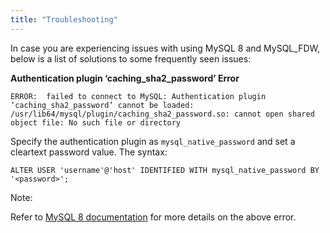 ```yaml
---
title: "Troubleshooting"
---
```


In case you are experiencing issues with using MySQL 8 and MySQL_FDW, below is a list of solutions to some frequently seen issues:

**Authentication plugin ‘caching_sha2_password’ Error**

```text
ERROR:  failed to connect to MySQL: Authentication plugin ‘caching_sha2_password’ cannot be loaded: /usr/lib64/mysql/plugin/caching_sha2_password.so: cannot open shared  object file: No such file or directory
```

Specify the authentication plugin as `mysql_native_password` and set a cleartext password value. The syntax:

 `ALTER USER 'username'@'host' IDENTIFIED WITH mysql_native_password BY '<password>';`

Note:

Refer to [MySQL 8 documentation](https://dev.mysql.com/doc/refman/8.0/en/upgrading-from-previous-series.html) for more details on the above error.
